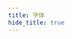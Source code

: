 ```yaml
---
title: 字体
hide_title: true
---
```



<FeatureIcon src={css} title="字体" />
<LinkList
  data={[
    {
      title: "导入字体",
      link: "/docs/css/font/import",
      src: css,
    },
    {
      title: "字体显示",
      link: "/docs/css/font/display",
      src: css,
    },
  ]}
/>
